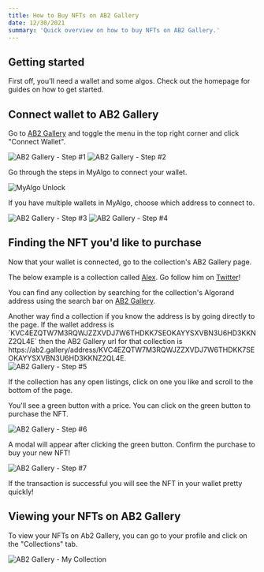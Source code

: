 ```yaml
---
title: How to Buy NFTs on AB2 Gallery
date: 12/30/2021
summary: 'Quick overview on how to buy NFTs on AB2 Gallery.'
---
```


## Getting started

First off, you'll need a wallet and some algos. Check out the <Link href="/"><a>homepage</a></Link> for guides on how to get started.

## Connect wallet to AB2 Gallery

Go to <a href='https://ab2.gallery' target='_blank' rel='noreferrer'>AB2 Gallery</a> and toggle the menu in the top right corner and click "Connect Wallet".

<img src='/uploads/ab2-gallery-step-1.png' alt='AB2 Gallery - Step #1' />

<img src='/uploads/ab2-gallery-step-2.png' alt='AB2 Gallery -  Step #2' />

Go through the steps in MyAlgo to connect your wallet.

<img src='/uploads/my-algo-unlock.png' alt='MyAlgo Unlock' />

If you have multiple wallets in MyAlgo, choose which address to connect to.

<img src='/uploads/ab2-gallery-step-3.png' alt='AB2 Gallery -  Step #3' />
<img src='/uploads/ab2-gallery-step-4.png' alt='AB2 Gallery -  Step #4' />

## Finding the NFT you'd like to purchase

Now that your wallet is connected, go to the collection's AB2 Gallery page.

The below example is a collection called <a href='https://ab2.gallery/u/alex' target='_blank' rel='noreferrer'>Alex</a>. Go follow him on <a href='https://twitter.com/Algo_Alex_NFT' target='_blank' rel='noreferrer'>Twitter</a>!

You can find any collection by searching for the collection's Algorand address using the search bar on <a href='' target='_blank' rel='noreferrer'>AB2 Gallery</a>.

<div className='break-words'>
  Another way find a collection if you know the address is by going directly to the page. If the wallet address is `KVC4EZQTW7M3RQWJZZXVDJ7W6THDKK7SEOKAYYSXVBN3U6HD3KKNZ2QL4E` then the AB2 Gallery url for that collection is https://ab2.gallery/address/KVC4EZQTW7M3RQWJZZXVDJ7W6THDKK7SEOKAYYSXVBN3U6HD3KKNZ2QL4E.
</div>

<img src='/uploads/ab2-gallery-buy-step-5.png' alt='AB2 Gallery -  Step #5' />

If the collection has any open listings, click on one you like and scroll to the bottom of the page.

You'll see a green button with a price. You can click on the green button to purchase the NFT.

<img src='/uploads/ab2-gallery-buy-step-6.png' alt='AB2 Gallery -  Step #6' />

A modal will appear after clicking the green button. Confirm the purchase to buy your new NFT!

<img src='/uploads/ab2-gallery-buy-step-7.png' alt='AB2 Gallery -  Step #7' />

If the transaction is successful you will see the NFT in your wallet pretty quickly!

## Viewing your NFTs on AB2 Gallery

To view your NFTs on Ab2 Gallery, you can go to your profile and click on the "Collections" tab.

<img
  src='/uploads/ab2-gallery-collection.png'
  alt='AB2 Gallery -  My Collection'
/>

